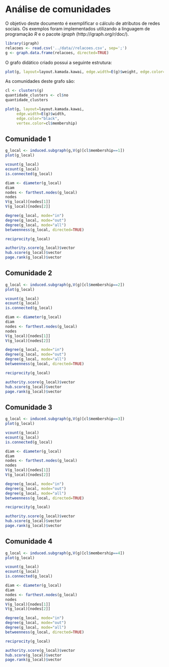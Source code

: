 Análise de comunidades
========================================================

O objetivo deste documento é exemplificar o cálculo de atributos de redes sociais. Os exemplos foram implementados utilizando a linguagem de programação *R* e o pacote *igraph* (http://igraph.org/r/doc/).

```r
library(igraph)
relacoes <- read.csv('../data//relacoes.csv', sep=';')
g <- graph.data.frame(relacoes, directed=TRUE)
```

O grafo didático criado possui a seguinte estrutura:

```r
plot(g, layout=layout.kamada.kawai, edge.width=E(g)$weight, edge.color="black")
```

As comunidades deste grafo são:

````r
cl <- clusters(g)
quantidade_clusters <- cl$no
quantidade_clusters
````

````r
plot(g, layout=layout.kamada.kawai, 
     edge.width=E(g)$width, 
     edge.color="black", 
     vertex.color=cl$membership)
````

Comunidade 1
------------

````r
g_local <- induced.subgraph(g,V(g)[cl$membership==1])
plot(g_local)
````

````r
vcount(g_local)
ecount(g_local)
is.connected(g_local)
````

````r
diam <- diameter(g_local)
diam
nodes <- farthest.nodes(g_local)
nodes
V(g_local)[nodes[1]]
V(g_local)[nodes[2]]
````

````r
degree(g_local, mode="in")
degree(g_local, mode="out")
degree(g_local, mode="all")
betweenness(g_local, directed=TRUE)
````

````r
reciprocity(g_local)
````

````r
authority.score(g_local)$vector
hub.score(g_local)$vector
page.rank(g_local)$vector
````

Comunidade 2
------------

````r
g_local <- induced.subgraph(g,V(g)[cl$membership==2])
plot(g_local)
````

````r
vcount(g_local)
ecount(g_local)
is.connected(g_local)
````

````r
diam <- diameter(g_local)
diam
nodes <- farthest.nodes(g_local)
nodes
V(g_local)[nodes[1]]
V(g_local)[nodes[2]]
````

````r
degree(g_local, mode="in")
degree(g_local, mode="out")
degree(g_local, mode="all")
betweenness(g_local, directed=TRUE)
````

````r
reciprocity(g_local)
````

````r
authority.score(g_local)$vector
hub.score(g_local)$vector
page.rank(g_local)$vector
````

Comunidade 3
------------

````r
g_local <- induced.subgraph(g,V(g)[cl$membership==3])
plot(g_local)
````

````r
vcount(g_local)
ecount(g_local)
is.connected(g_local)
````

````r
diam <- diameter(g_local)
diam
nodes <- farthest.nodes(g_local)
nodes
V(g_local)[nodes[1]]
V(g_local)[nodes[2]]
````

````r
degree(g_local, mode="in")
degree(g_local, mode="out")
degree(g_local, mode="all")
betweenness(g_local, directed=TRUE)
````

````r
reciprocity(g_local)
````

````r
authority.score(g_local)$vector
hub.score(g_local)$vector
page.rank(g_local)$vector
````

Comunidade 4
------------

````r
g_local <- induced.subgraph(g,V(g)[cl$membership==4])
plot(g_local)
````

````r
vcount(g_local)
ecount(g_local)
is.connected(g_local)
````

````r
diam <- diameter(g_local)
diam
nodes <- farthest.nodes(g_local)
nodes
V(g_local)[nodes[1]]
V(g_local)[nodes[2]]
````

````r
degree(g_local, mode="in")
degree(g_local, mode="out")
degree(g_local, mode="all")
betweenness(g_local, directed=TRUE)
````

````r
reciprocity(g_local)
````

````r
authority.score(g_local)$vector
hub.score(g_local)$vector
page.rank(g_local)$vector
````
